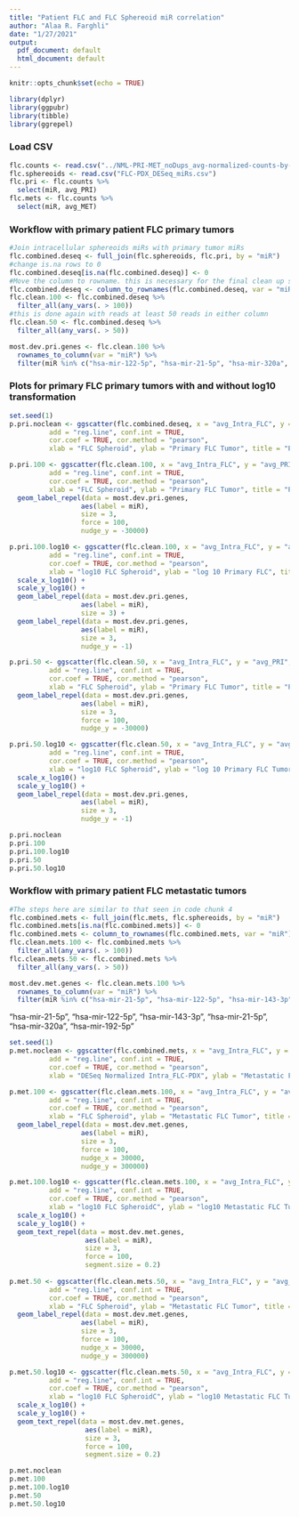 ```yaml
---
title: "Patient FLC and FLC Sphereoid miR correlation"
author: "Alaa R. Farghli"
date: "1/27/2021"
output:
  pdf_document: default
  html_document: default
---
```


```r
knitr::opts_chunk$set(echo = TRUE)
```

```r
library(dplyr)
library(ggpubr) 
library(tibble)
library(ggrepel)
```
### Load CSV
```r
flc.counts <- read.csv("../NML-PRI-MET_noDups_avg-normalized-counts-by-group.csv")
flc.sphereoids <- read.csv("FLC-PDX_DESeq_miRs.csv")
flc.pri <- flc.counts %>% 
  select(miR, avg_PRI)
flc.mets <- flc.counts %>% 
  select(miR, avg_MET)
```

### Workflow with primary patient FLC primary tumors 
```r
#Join intracellular sphereoids miRs with primary tumor miRs
flc.combined.deseq <- full_join(flc.sphereoids, flc.pri, by = "miR")
#change is.na rows to 0
flc.combined.deseq[is.na(flc.combined.deseq)] <- 0
#Move the column to rowname. this is necessary for the final clean up step of removing rows that contain at least 100 reads in either column
flc.combined.deseq <- column_to_rownames(flc.combined.deseq, var = "miR")
flc.clean.100 <- flc.combined.deseq %>% 
  filter_all(any_vars(. > 100))
#this is done again with reads at least 50 reads in either column
flc.clean.50 <- flc.combined.deseq %>% 
  filter_all(any_vars(. > 50))
```

```r
most.dev.pri.genes <- flc.clean.100 %>% 
  rownames_to_column(var = "miR") %>% 
  filter(miR %in% c("hsa-mir-122-5p", "hsa-mir-21-5p", "hsa-mir-320a", "hsa-mir-192-5p"))
```

### Plots for primary FLC primary tumors with and without log10 transformation
```r
set.seed(1)
p.pri.noclean <- ggscatter(flc.combined.deseq, x = "avg_Intra_FLC", y = "avg_PRI", 
          add = "reg.line", conf.int = TRUE, 
          cor.coef = TRUE, cor.method = "pearson",
          xlab = "FLC Spheroid", ylab = "Primary FLC Tumor", title = "Primary FLC tumor miRS vs FLC-PDX miRs")

p.pri.100 <- ggscatter(flc.clean.100, x = "avg_Intra_FLC", y = "avg_PRI", 
          add = "reg.line", conf.int = TRUE, 
          cor.coef = TRUE, cor.method = "pearson",
          xlab = "FLC Spheroid", ylab = "Primary FLC Tumor", title = "Primary FLC tumor miRs vs FLC Sphereoid miRs - 100+ reads in at least one sample") +
  geom_label_repel(data = most.dev.pri.genes,
                  aes(label = miR),
                  size = 3,
                  force = 100,
                  nudge_y = -30000)

p.pri.100.log10 <- ggscatter(flc.clean.100, x = "avg_Intra_FLC", y = "avg_PRI", 
          add = "reg.line", conf.int = TRUE, 
          cor.coef = TRUE, cor.method = "pearson",
          xlab = "log10 FLC Spheroid", ylab = "log 10 Primary FLC", title = "log10(Primary FLC tumor miRs vs FLC Sphereoid miRs) 100+ reads in at least one sample") +
  scale_x_log10() +
  scale_y_log10() +
  geom_label_repel(data = most.dev.pri.genes,
                  aes(label = miR),
                  size = 3) +
  geom_label_repel(data = most.dev.pri.genes,
                  aes(label = miR),
                  size = 3,
                  nudge_y = -1)

p.pri.50 <- ggscatter(flc.clean.50, x = "avg_Intra_FLC", y = "avg_PRI", 
          add = "reg.line", conf.int = TRUE, 
          cor.coef = TRUE, cor.method = "pearson",
          xlab = "FLC Spheroid", ylab = "Primary FLC Tumor", title = "Primary FLC tumor miRs vs FLC Sphereoid miRs - 50+ reads in at least one sample") +
  geom_label_repel(data = most.dev.pri.genes,
                  aes(label = miR),
                  size = 3,
                  force = 100,
                  nudge_y = -30000)

p.pri.50.log10 <- ggscatter(flc.clean.50, x = "avg_Intra_FLC", y = "avg_PRI", 
          add = "reg.line", conf.int = TRUE, 
          cor.coef = TRUE, cor.method = "pearson",
          xlab = "log10 FLC Spheroid", ylab = "log 10 Primary FLC Tumor", title = "log10(Primary FLC tumor miRs vs DESeq_FLC Spheroid miRs) 50+ reads in at least one sample") +
  scale_x_log10() +
  scale_y_log10() +
  geom_label_repel(data = most.dev.pri.genes,
                  aes(label = miR),
                  size = 3,
                  nudge_y = -1)

p.pri.noclean
p.pri.100
p.pri.100.log10
p.pri.50
p.pri.50.log10
```



### Workflow with primary patient FLC metastatic tumors
```r
#The steps here are similar to that seen in code chunk 4
flc.combined.mets <- full_join(flc.mets, flc.sphereoids, by = "miR")
flc.combined.mets[is.na(flc.combined.mets)] <- 0
flc.combined.mets <- column_to_rownames(flc.combined.mets, var = "miR")
flc.clean.mets.100 <- flc.combined.mets %>% 
  filter_all(any_vars(. > 100))
flc.clean.mets.50 <- flc.combined.mets %>% 
  filter_all(any_vars(. > 50))
```

```r
most.dev.met.genes <- flc.clean.mets.100 %>% 
  rownames_to_column(var = "miR") %>% 
  filter(miR %in% c("hsa-mir-21-5p", "hsa-mir-122-5p", "hsa-mir-143-3p","hsa-mir-26a-1-5p" , "hsa-mir-320a", "hsa-mir-192-5p"))
```
"hsa-mir-21-5p", "hsa-mir-122-5p", "hsa-mir-143-3p", "hsa-mir-21-5p", "hsa-mir-320a", "hsa-mir-192-5p"

```r
set.seed(1)
p.met.noclean <- ggscatter(flc.combined.mets, x = "avg_Intra_FLC", y = "avg_MET", 
          add = "reg.line", conf.int = TRUE, 
          cor.coef = TRUE, cor.method = "pearson",
          xlab = "DESeq Normalized Intra_FLC-PDX", ylab = "Metastatic FLC Tumor", title = "Primary FLC tumor miRS vs FLC miRs")

p.met.100 <- ggscatter(flc.clean.mets.100, x = "avg_Intra_FLC", y = "avg_MET", 
          add = "reg.line", conf.int = TRUE, 
          cor.coef = TRUE, cor.method = "pearson",
          xlab = "FLC Spheroid", ylab = "Metastatic FLC Tumor", title = "Metastatic FLC tumor miRs vs FLC sphereoids miRs - 100+ reads in at least one sample") +
  geom_label_repel(data = most.dev.met.genes,
                  aes(label = miR),
                  size = 3,
                  force = 100,
                  nudge_x = 30000,
                  nudge_y = 300000)

p.met.100.log10 <- ggscatter(flc.clean.mets.100, x = "avg_Intra_FLC", y = "avg_MET", 
          add = "reg.line", conf.int = TRUE, 
          cor.coef = TRUE, cor.method = "pearson",
          xlab = "log10 FLC SpheroidC", ylab = "log10 Metastatic FLC Tumor", title = "log10(Metastatic FLC tumor miRs vs _FLC sphereoids miRs) 100+ reads in at least one sample") +
  scale_x_log10() +
  scale_y_log10() +
  geom_text_repel(data = most.dev.met.genes,
                   aes(label = miR),
                   size = 3,
                   force = 100,
                   segment.size = 0.2)
  
p.met.50 <- ggscatter(flc.clean.mets.50, x = "avg_Intra_FLC", y = "avg_MET", 
          add = "reg.line", conf.int = TRUE, 
          cor.coef = TRUE, cor.method = "pearson",
          xlab = "FLC Spheroid", ylab = "Metastatic FLC Tumor", title = "Metastatic FLC tumor miRs vs FLC sphereoids miRs - 50+ reads in at least one sample") +
  geom_label_repel(data = most.dev.met.genes,
                  aes(label = miR),
                  size = 3,
                  force = 100,
                  nudge_x = 30000,
                  nudge_y = 300000)

p.met.50.log10 <- ggscatter(flc.clean.mets.50, x = "avg_Intra_FLC", y = "avg_MET", 
          add = "reg.line", conf.int = TRUE, 
          cor.coef = TRUE, cor.method = "pearson",
          xlab = "log10 FLC SpheroidC", ylab = "log10 Metastatic FLC Tumor", title = "log10(Metastatic FLC tumor miRs vs _FLC sphereoids miRs) 50+ reads in at least one sample") +
  scale_x_log10() +
  scale_y_log10() +
  geom_text_repel(data = most.dev.met.genes,
                   aes(label = miR),
                   size = 3,
                   force = 100,
                   segment.size = 0.2)

p.met.noclean
p.met.100
p.met.100.log10
p.met.50
p.met.50.log10
```



```r

```


